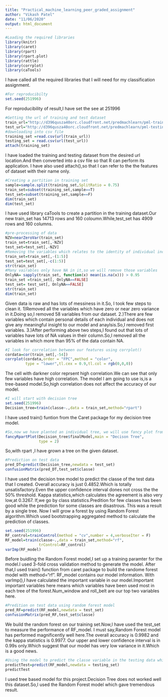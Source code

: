 ---
title: "Practical_machine_learning_peer_graded_assignment"
author: "Vikash Patel"
date: "11/06/2020"
output: html_document
---
```{r}
#Loading the required libraries
library(knitr)
library(caret)
library(rpart)
library(rpart.plot)
library(rattle)
library(corrplot)
library(caTools)
```
I have called all the required libraries that I will need for my classification assignment.

```{r}
#For reproducibilty
set.seed(251996)
```
For reproducibility of result,I have set the see at 251996
```{r}
#Getting the url of training and test dataset
train_url="http://d396qusza40orc.cloudfront.net/predmachlearn/pml-training.csv"
test_url="http://d396qusza40orc.cloudfront.net/predmachlearn/pml-testing.csv"
#downloading into csv file
training_set =read.csv(url(train_url))
testing_set = read.csv(url(test_url))
attach(training_set)
```
I have loaded the training and testing dataset from the desired url location.And then converted into a csv file so that R can perform its application.
I have also used attach(),so that I can refer to the the features of dataset with their name only.
```{r}
#Creating a partition in training set
sample=sample.split(training_set,SplitRatio = 0.75)
train_set=subset(training_set,sample==T)
test_set=subset(training_set,sample==F)
dim(train_set)
dim(test_set)
```

I have used library caTools to create a partition in the training dataset.Our new train_set has 14713 rows and 160 coloumn.While,test_set has 4909 rows and 160 columns.

```{r}
#pre-processing of data
NZV=nearZeroVar(train_set)
train_set=train_set[,-NZV]
test_set=test_set[,-NZV]
#Removing the variables which relates to the identity of individual including ID
train_set=train_set[,-(1:5)]
test_set=test_set[,-c(1:5)]
str(train_set)
#Many vairables only have NA in it,so we will remove those variables
OnlyNA= sapply(train_set, function(x) mean(is.na(x))) > 0.95
train_set =train_set[, OnlyNA==FALSE]
test_set= test_set[, OnlyNA==FALSE]
str(train_set)
dim(train_set)
```
Given data is raw and has lots of messiness in it.So, I took few steps to clean it.
1)Removed all the variables which have zero or near zero variance in it.Doing so,I removed 58 variables from our dataset.
2.)There are few variables which contain personal details of each individual and does not give any meaningful insight to our model and anaylsis.So,I removed first  variables.
3.)After performing above two steps,I found out that lots of variables have lots of NA values in their column.So,I removed all the variables in which more than 95% of the data contain NA.

```{r}
#I look for correlation between our features using corrplot()
cordata=cor(train_set[,-54])
corrplot(cordata,order = "FPC",method = "color",
         type = "lower",tl.cex = 0.9,tl.col = rgb(0,0,0))
```

The cell with darkner color reprsent high correlation.We can see that only few variables have high correlation.
The model I am going to use is,is a tree-based model.So,high correlation does not affect the accuracy of our model.

```{r}
#I will start with decision tree
set.seed(251996)
Decision_tree=train(classe~.,data = train_set,method="rpart")
```
I have used train() funtion from the Caret package for my decision tree model.

```{r}
#So,now we have planted an individual tree, we will use fancy plot from 
fancyRpartPlot(Decision_tree$finalModel,main = "Decison Tree",
               type = 2)
```
So,with rpart ,I have grown a tree on the given dataset.

```{r}
#Prediction on test data
pred_DT=predict(Decision_tree,newdata = test_set)
confusionMatrix(pred_DT,test_set$classe)
```
I have used the decision tree model to predict the classe of the test data that I created.
Overall accuracy is just 0.4852.Which is totally unsatisfactory.Even the upper confidence interval dones not cross the the 50% threshold.
Kappa statistics,which calculates the agreement is also very low,at 0.3267.
If,we go by class statistics.Predition for few classes has been good while the prediction for some classes are disastrous.
This was a result by a single tree.
Now I will grow a forest by using Random Forest algorithm.Which used bootstrapping aggregated method to calculate the prediction of classes.

```{r}
set.seed(251996)
RF_control=trainControl(method = "cv",number = 4,verboseIter = F)
RF_model=train(classe~.,data = train_set,method="rf",
               trControl=RF_control)
varImp(RF_model)
```
Before buidling the Random Forest model,I set up a training paramter for the model.I used 3-fold cross validation method to generate the model.
After that,I used train() function from caret package to build the randome forest model with method="rf".
RF_model contains our model information.
With varImp(),I have calculated the important variable in our model.Important important variables here means which variables have been used most in each tree of the forest.Num_window and roll_belt are our top two variables here.

```{r}
#Predition on test data using random forest model
pred_RF=predict(RF_model,newdata = test_set)
confusionMatrix(pred_RF,test_set$classe)
```
We build the random forest on our training set.Now,I have used the test_set to measure the performance of RF_model.
I must say,Random Forest model has performed magnificently well here.The overall accuracy is 0.9982 and the kappa statistics is 0.9977.
Our upper and lower confidence interval is in 0.99s only.Which suggest that our model has very low variance in it.Which is a good news.

```{r}
#Using the model to predict the classe variable in the testing data which has 20 rows.
predictTest=predict(RF_model,newdata = testing_set)
predictTest
```
I used tree based model for this project.Decision Tree does not worked well this dataset.So,I used the Random Forest model which gave tremendous result.
